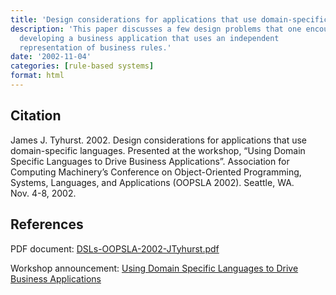 ```yaml
---
title: 'Design considerations for applications that use domain-specific languages'
description: 'This paper discusses a few design problems that one encounters while
  developing a business application that uses an independent
  representation of business rules.'
date: '2002-11-04'
categories: [rule-based systems]
format: html
---
```


## Citation

James J. Tyhurst. 2002.
Design considerations for applications that use domain-specific languages.
Presented at the workshop,
"Using Domain Specific Languages to Drive Business Applications".
Association for Computing Machinery's Conference on
Object-Oriented Programming, Systems, Languages, and Applications (OOPSLA 2002).
Seattle, WA. Nov. 4-8, 2002.

## References

PDF document: [DSLs-OOPSLA-2002-JTyhurst.pdf](./DSLs-OOPSLA-2002-JTyhurst.pdf)

Workshop announcement:
[Using Domain Specific Languages to Drive Business Applications](http://www.oopsla.org/2002/fp/files/wor-26.html)

